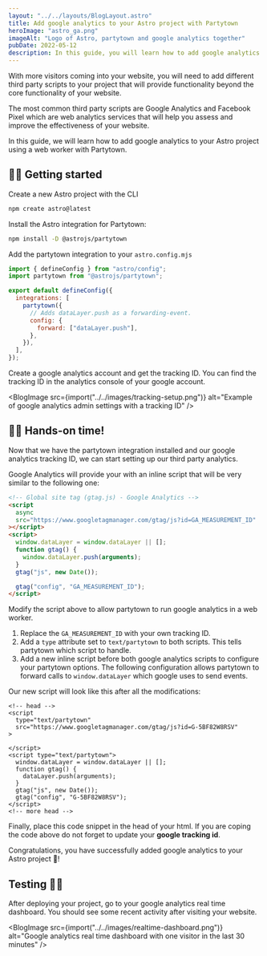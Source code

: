 ```yaml
---
layout: "../../layouts/BlogLayout.astro"
title: Add google analytics to your Astro project with Partytown
heroImage: "astro_ga.png"
imageAlt: "Logo of Astro, partytown and google analytics together"
pubDate: 2022-05-12
description: In this guide, you will learn how to add google analytics to your Astro project using a web worker with Partytown.
---
```


With more visitors coming into your website, you will need to add different third party scripts to your project that will provide functionality beyond the core functionality of your website.

The most common third party scripts are Google Analytics and Facebook Pixel which are web analytics services that will help you assess and improve the effectiveness of your website.

In this guide, we will learn how to add google analytics to your Astro project using a web worker with Partytown.

## 🧑‍💻 Getting started

Create a new Astro project with the CLI

```bash
npm create astro@latest
```

Install the Astro integration for Partytown:

```bash
npm install -D @astrojs/partytown
```

Add the partytown integration to your `astro.config.mjs`

```js
import { defineConfig } from "astro/config";
import partytown from "@astrojs/partytown";

export default defineConfig({
  integrations: [
    partytown({
      // Adds dataLayer.push as a forwarding-event.
      config: {
        forward: ["dataLayer.push"],
      },
    }),
  ],
});
```

Create a google analytics account and get the tracking ID. You can find the tracking ID in the analytics console of your google account.

<BlogImage src={import("../../images/tracking-setup.png")} alt="Example of google analytics admin settings with a tracking ID" />

## 👩‍🚀 Hands-on time!

Now that we have the partytown integration installed and our google analytics tracking ID, we can start setting up our third party analytics.

Google Analytics will provide your with an inline script that will be very similar to the following one:

```html
<!-- Global site tag (gtag.js) - Google Analytics -->
<script
  async
  src="https://www.googletagmanager.com/gtag/js?id=GA_MEASUREMENT_ID"
></script>
<script>
  window.dataLayer = window.dataLayer || [];
  function gtag() {
    window.dataLayer.push(arguments);
  }
  gtag("js", new Date());

  gtag("config", "GA_MEASUREMENT_ID");
</script>
```

Modify the script above to allow partytown to run google analytics in a web worker.

1. Replace the `GA_MEASUREMENT_ID` with your own tracking ID.
2. Add a `type` attribute set to `text/partytown` to both scripts. This tells partytown which script to handle.
3. Add a new inline script before both google analytics scripts to configure your partytown options. The following configuration allows partytown to forward calls to `window.dataLayer` which google uses to send events.

Our new script will look like this after all the modifications:

```astro
<!-- head -->
<script
  type="text/partytown"
  src="https://www.googletagmanager.com/gtag/js?id=G-5BF82W8RSV"
>

</script>
<script type="text/partytown">
  window.dataLayer = window.dataLayer || [];
  function gtag() {
    dataLayer.push(arguments);
  }
  gtag("js", new Date());
  gtag("config", "G-5BF82W8RSV");
</script>
<!-- more head -->
```

Finally, place this code snippet in the head of your html. If you are coping the code above do not forget to update your **google tracking id**.

Congratulations, you have successfully added google analytics to your Astro project 🚀!

## Testing 👩‍🔬

After deploying your project, go to your google analytics real time dashboard. You should see some recent activity after visiting your website.

<BlogImage src={import("../../images/realtime-dashboard.png")} alt="Google analytics real time dashboard with one visitor in the last 30 minutes" />

